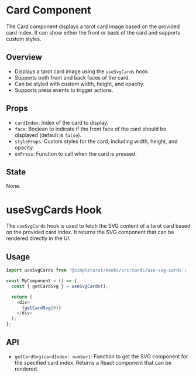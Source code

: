 
<Meta of={CardStories.default} title='Card'/>

# Card Component

The Card component displays a tarot card image based on the provided card index. It can show either the front or back of the card and supports custom styles.

## Overview
- Displays a tarot card image using the `useSvgCards` hook.
- Supports both front and back faces of the card.
- Can be styled with custom width, height, and opacity.
- Supports press events to trigger actions.

## Props
- `cardIndex`: Index of the card to display.
- `face`: Boolean to indicate if the front face of the card should be displayed (default is `false`).
- `styleProps`: Custom styles for the card, including width, height, and opacity.
- `onPress`: Function to call when the card is pressed.

## State
None.

# useSvgCards Hook
The `useSvgCards` hook is used to fetch the SVG content of a tarot card based
on the provided card index. It returns the SVG component that can be rendered directly in the UI.
## Usage
```javascript
import useSvgCards from '@simpletarot/hooks/src/cards/use-svg-cards';

const MyComponent = () => {
  const { getCardSvg } = useSvgCards();

  return (
    <div>
      {getCardSvg(0)}
    </div>
  );
};
```

## API
- `getCardSvg(cardIndex: number)`: Function to get the SVG component for the
specified card index. Returns a React component that can be rendered.